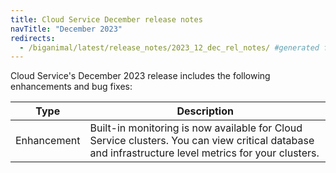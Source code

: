 ```yaml
---
title: Cloud Service December release notes
navTitle: "December 2023"
redirects:
  - /biganimal/latest/release_notes/2023_12_dec_rel_notes/ #generated for BigAnimal URL path removal branch
---
```


Cloud Service's December 2023 release includes the following enhancements and bug fixes:

|    Type     |                                                                   Description                                                                   |
| ----------- | ----------------------------------------------------------------------------------------------------------------------------------------------- |
| Enhancement | Built-in monitoring is now available for Cloud Service clusters. You can view critical database and infrastructure level metrics for your clusters. |

